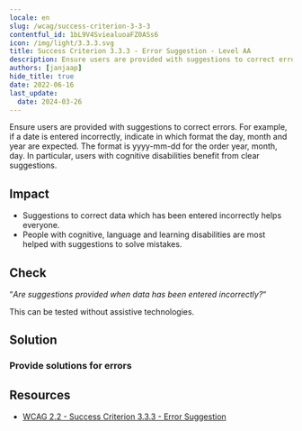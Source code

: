 ```yaml
---
locale: en
slug: /wcag/success-criterion-3-3-3
contentful_id: 1bL9V4SviealuoaFZ0ASs6
icon: /img/light/3.3.3.svg
title: Success Criterion 3.3.3 - Error Suggestion - Level AA
description: Ensure users are provided with suggestions to correct errors. For example, if a date is entered incorrectly, indicate in which format the day, month and year are expected. The format is yyyy-mm-dd for the order year, month, day. In particular, users with cognitive disabilities benefit from clear suggestions.
authors: [janjaap]
hide_title: true
date: 2022-06-16
last_update:
  date: 2024-03-26
---
```


<Hero
  title="Error Suggestion"
  image="/img/light/3.3.3.svg"
  alt="WCAG 3.3.3 icon"
  prefix="Success Criterion 3.3.3"
  suffix="Level AA"
/>

Ensure users are provided with suggestions to correct errors. For example, if a date is entered incorrectly, indicate in which format the day, month and year are expected. The format is yyyy-mm-dd for the order year, month, day. In particular, users with cognitive disabilities benefit from clear suggestions.

## Impact

- Suggestions to correct data which has been entered incorrectly helps everyone.
- People with cognitive, language and learning disabilities are most helped with suggestions to solve mistakes.

## Check

“*Are suggestions provided when data has been entered incorrectly?*“

This can be tested without assistive technologies.

## Solution

### Provide solutions for errors

<CodeSample id="input-errors" locale="en"/>

## Resources

- [WCAG 2.2 - Success Criterion 3.3.3 - Error Suggestion](https://www.w3.org/TR/WCAG22/#error-suggestion)
